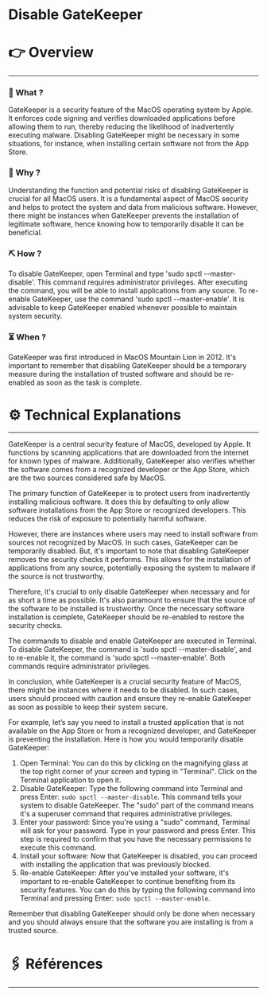 # Disable GateKeeper


# 👉 Overview

---

### 👀 What ?

GateKeeper is a security feature of the MacOS operating system by Apple. It enforces code signing and verifies downloaded applications before allowing them to run, thereby reducing the likelihood of inadvertently executing malware. Disabling GateKeeper might be necessary in some situations, for instance, when installing certain software not from the App Store.


### 🧐 Why ?

Understanding the function and potential risks of disabling GateKeeper is crucial for all MacOS users. It is a fundamental aspect of MacOS security and helps to protect the system and data from malicious software. However, there might be instances when GateKeeper prevents the installation of legitimate software, hence knowing how to temporarily disable it can be beneficial.


### ⛏️ How ?

To disable GateKeeper, open Terminal and type 'sudo spctl --master-disable'. This command requires administrator privileges. After executing the command, you will be able to install applications from any source. To re-enable GateKeeper, use the command 'sudo spctl --master-enable'. It is advisable to keep GateKeeper enabled whenever possible to maintain system security.


### ⏳ When ?

GateKeeper was first introduced in MacOS Mountain Lion in 2012. It's important to remember that disabling GateKeeper should be a temporary measure during the installation of trusted software and should be re-enabled as soon as the task is complete.


# ⚙️ Technical Explanations

---

GateKeeper is a central security feature of MacOS, developed by Apple. It functions by scanning applications that are downloaded from the internet for known types of malware. Additionally, GateKeeper also verifies whether the software comes from a recognized developer or the App Store, which are the two sources considered safe by MacOS.

The primary function of GateKeeper is to protect users from inadvertently installing malicious software. It does this by defaulting to only allow software installations from the App Store or recognized developers. This reduces the risk of exposure to potentially harmful software.

However, there are instances where users may need to install software from sources not recognized by MacOS. In such cases, GateKeeper can be temporarily disabled. But, it's important to note that disabling GateKeeper removes the security checks it performs. This allows for the installation of applications from any source, potentially exposing the system to malware if the source is not trustworthy.

Therefore, it's crucial to only disable GateKeeper when necessary and for as short a time as possible. It's also paramount to ensure that the source of the software to be installed is trustworthy. Once the necessary software installation is complete, GateKeeper should be re-enabled to restore the security checks.

The commands to disable and enable GateKeeper are executed in Terminal. To disable GateKeeper, the command is 'sudo spctl --master-disable', and to re-enable it, the command is 'sudo spctl --master-enable'. Both commands require administrator privileges.

In conclusion, while GateKeeper is a crucial security feature of MacOS, there might be instances where it needs to be disabled. In such cases, users should proceed with caution and ensure they re-enable GateKeeper as soon as possible to keep their system secure.

For example, let’s say you need to install a trusted application that is not available on the App Store or from a recognized developer, and GateKeeper is preventing the installation. Here is how you would temporarily disable GateKeeper:

1. Open Terminal: You can do this by clicking on the magnifying glass at the top right corner of your screen and typing in "Terminal". Click on the Terminal application to open it.
2. Disable GateKeeper: Type the following command into Terminal and press Enter: `sudo spctl --master-disable`. This command tells your system to disable GateKeeper. The "sudo" part of the command means it's a superuser command that requires administrative privileges.
3. Enter your password: Since you're using a "sudo" command, Terminal will ask for your password. Type in your password and press Enter. This step is required to confirm that you have the necessary permissions to execute this command.
4. Install your software: Now that GateKeeper is disabled, you can proceed with installing the application that was previously blocked.
5. Re-enable GateKeeper: After you've installed your software, it's important to re-enable GateKeeper to continue benefiting from its security features. You can do this by typing the following command into Terminal and pressing Enter: `sudo spctl --master-enable`.

Remember that disabling GateKeeper should only be done when necessary and you should always ensure that the software you are installing is from a trusted source.

# 🖇️ Références

---